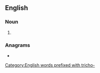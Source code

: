 ==English==

===Noun===
{{head|en|noun form}}

# {{plural of|en|trichologist}}

===Anagrams===
* {{anagrams|en|a=cghiiloorsstt|Christologist}}

[[Category:English words prefixed with tricho-]]